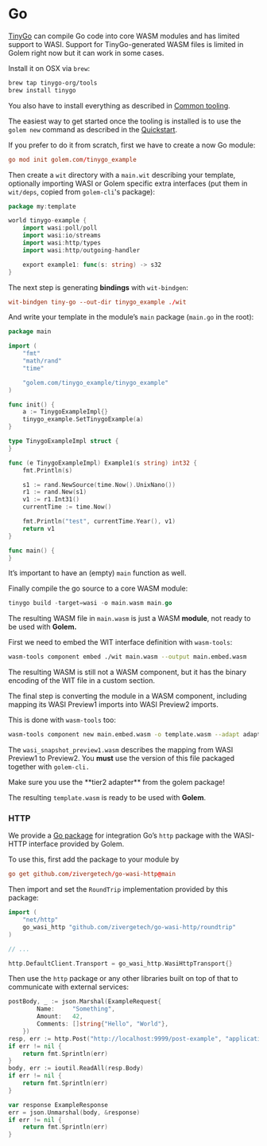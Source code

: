 
# Go

[TinyGo](https://tinygo.org) can compile Go code into core WASM modules and has limited support to WASI. Support for TinyGo-generated WASM files is limited in Golem right now but it can work in some cases.

Install it on OSX via `brew`:

```bash
brew tap tinygo-org/tools
brew install tinygo
```

You also have to install everything as described in [Common tooling](/building-templates/common-tooling).

The easiest way to get started once the tooling is installed is to use the `golem new` command as described in the [Quickstart](/getting-started/quickstart).

If you prefer to do it from scratch, first we have to create a now Go module:

```toml
go mod init golem.com/tinygo_example
```

Then create a `wit` directory with a `main.wit` describing your template, optionally importing WASI or Golem specific extra interfaces (put them in `wit/deps`, copied from `golem-cli`'s package):

```go
package my:template

world tinygo-example {
    import wasi:poll/poll
    import wasi:io/streams
    import wasi:http/types
    import wasi:http/outgoing-handler

    export example1: func(s: string) -> s32
}
```

The next step is generating **bindings** with `wit-bindgen`:

```toml
wit-bindgen tiny-go --out-dir tinygo_example ./wit
```

And write your template in the module’s `main` package (`main.go` in the root):

```go
package main

import (
	"fmt"
	"math/rand"
	"time"

	"golem.com/tinygo_example/tinygo_example"
)

func init() {
	a := TinygoExampleImpl{}
	tinygo_example.SetTinygoExample(a)
}

type TinygoExampleImpl struct {
}

func (e TinygoExampleImpl) Example1(s string) int32 {
	fmt.Println(s)

	s1 := rand.NewSource(time.Now().UnixNano())
	r1 := rand.New(s1)
	v1 := r1.Int31()
	currentTime := time.Now()

	fmt.Println("test", currentTime.Year(), v1)
	return v1
}

func main() {
}
```

It’s important to have an (empty) `main` function as well.

Finally compile the go source to a core WASM module:

```go
tinygo build -target=wasi -o main.wasm main.go
```

The resulting WASM file in `main.wasm` is just a WASM **module**, not ready to be used with **Golem.**

First we need to embed the WIT interface definition with `wasm-tools`:

```bash
wasm-tools component embed ./wit main.wasm --output main.embed.wasm
```

The resulting WASM is still not a WASM component, but it has the binary encoding of the WIT file in a custom section.

The final step is converting the module in a WASM component, including mapping its WASI Preview1 imports into WASI Preview2 imports.

This is done with `wasm-tools` too:

```bash
wasm-tools component new main.embed.wasm -o template.wasm --adapt adapters/tier2/wasi_snapshot_preview1.wasm
```

The `wasi_snapshot_preview1.wasm` describes the mapping from WASI Preview1 to Preview2. You **must** use the version of this file packaged together with `golem-cli.`

<Callout>
Make sure you use the **tier2 adapter** from the golem package!

</Callout>

The resulting `template.wasm` is ready to be used with **Golem**.

### HTTP

We provide a [Go package](https://github.com/zivergetech/go-wasi-http/) for integration Go’s `http` package with the WASI-HTTP interface provided by Golem.

To use this, first add the package to your module by

```toml
go get github.com/zivergetech/go-wasi-http@main
```

Then import and set the `RoundTrip` implementation provided by this package:

```go
import (
	"net/http"
	go_wasi_http "github.com/zivergetech/go-wasi-http/roundtrip"
)

// ...

http.DefaultClient.Transport = go_wasi_http.WasiHttpTransport{}
```

Then use the `http` package or any other libraries built on top of that to communicate with external services:

```go
postBody, _ := json.Marshal(ExampleRequest{
		Name:     "Something",
		Amount:   42,
		Comments: []string{"Hello", "World"},
	})
resp, err := http.Post("http://localhost:9999/post-example", "application/json", bytes.NewBuffer(postBody))
if err != nil {
	return fmt.Sprintln(err)
}
body, err := ioutil.ReadAll(resp.Body)
if err != nil {
	return fmt.Sprintln(err)
}

var response ExampleResponse
err = json.Unmarshal(body, &response)
if err != nil {
	return fmt.Sprintln(err)
}
```
